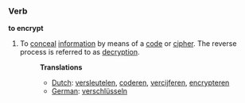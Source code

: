 ===Verb===
'''to encrypt'''
#To [[conceal]] [[information]] by means of a [[code]] or [[cipher]]. The reverse process is referred to as [[decrypt]]ion.
#:'''Translations'''
#:*[[Dutch]]: [[versleutelen]], [[coderen]], [[vercijferen]], [[encrypteren]]
#:*[[German]]: [[verschlüsseln]]